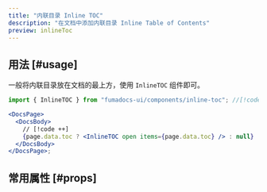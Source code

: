 ```yaml
---
title: "内联目录 Inline TOC"
description: "在文档中添加内联目录 Inline Table of Contents"
preview: inlineToc
---
```


## 用法 [#usage]

一般将内联目录放在文档的最上方，使用 `InlineTOC` 组件即可。

```jsx title="src/app/docs/[[..slug]]/page.tsx"
import { InlineTOC } from "fumadocs-ui/components/inline-toc"; //[!code ++]

<DocsPage>
  <DocsBody>
    // [!code ++]
    {page.data.toc ? <InlineTOC open items={page.data.toc} /> : null}
  </DocsBody>
</DocsPage>;
```

## 常用属性 [#props]

<AutoTypeTable path="./content/docs/props.ts" name="InlineTocProps" />

